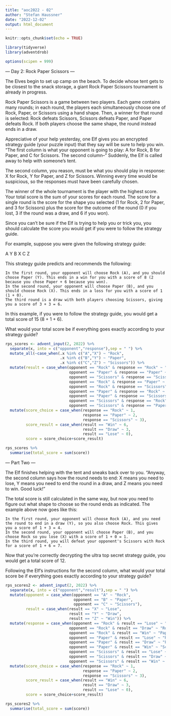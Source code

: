 ```yaml
---
title: "aoc2022 - 02"
author: "Stefan Haussner"
date: "2022-12-02"
output: html_document
---
```


```r
knitr::opts_chunk$set(echo = TRUE)
```

```r
library(tidyverse)
library(adventdrob)

options(scipen = 999)
```

--- Day 2: Rock Paper Scissors ---

The Elves begin to set up camp on the beach. To decide whose tent gets to be closest to the snack storage, a giant Rock Paper Scissors tournament is already in progress.

Rock Paper Scissors is a game between two players. Each game contains many rounds; in each round, the players each simultaneously choose one of Rock, Paper, or Scissors using a hand shape. Then, a winner for that round is selected: Rock defeats Scissors, Scissors defeats Paper, and Paper defeats Rock. If both players choose the same shape, the round instead ends in a draw.

Appreciative of your help yesterday, one Elf gives you an encrypted strategy guide (your puzzle input) that they say will be sure to help you win. "The first column is what your opponent is going to play: A for Rock, B for Paper, and C for Scissors. The second column--" Suddenly, the Elf is called away to help with someone's tent.

The second column, you reason, must be what you should play in response: X for Rock, Y for Paper, and Z for Scissors. Winning every time would be suspicious, so the responses must have been carefully chosen.

The winner of the whole tournament is the player with the highest score. Your total score is the sum of your scores for each round. The score for a single round is the score for the shape you selected (1 for Rock, 2 for Paper, and 3 for Scissors) plus the score for the outcome of the round (0 if you lost, 3 if the round was a draw, and 6 if you won).

Since you can't be sure if the Elf is trying to help you or trick you, you should calculate the score you would get if you were to follow the strategy guide.

For example, suppose you were given the following strategy guide:

A Y
B X
C Z

This strategy guide predicts and recommends the following:

    In the first round, your opponent will choose Rock (A), and you should choose Paper (Y). This ends in a win for you with a score of 8 (2 because you chose Paper + 6 because you won).
    In the second round, your opponent will choose Paper (B), and you should choose Rock (X). This ends in a loss for you with a score of 1 (1 + 0).
    The third round is a draw with both players choosing Scissors, giving you a score of 3 + 3 = 6.

In this example, if you were to follow the strategy guide, you would get a total score of 15 (8 + 1 + 6).

What would your total score be if everything goes exactly according to your strategy guide?


```r
rps_scores <- advent_input(2, 2022) %>% 
  separate(x, into = c("opponent","response"),sep = " ") %>% 
  mutate_all(~case_when(.x %in% c("A","X") ~ "Rock",
                        .x %in% c("B","Y") ~ "Paper",
                        .x %in% c("C","Z") ~ "Scissors")) %>% 
  mutate(result = case_when(opponent == "Rock" & response == "Rock" ~ "Draw",
                            opponent == "Paper" & response == "Paper" ~ "Draw",
                            opponent == "Scissors" & response == "Scissors" ~ "Draw",
                            opponent == "Rock" & response == "Paper" ~ "Win",
                            opponent == "Rock" & response == "Scissors" ~ "Lose",
                            opponent == "Paper" & response == "Rock" ~ "Lose",
                            opponent == "Paper" & response == "Scissors" ~ "Win",
                            opponent == "Scissors" & response == "Rock" ~ "Win",
                            opponent == "Scissors" & response == "Paper" ~ "Lose")) %>% 
  mutate(score_choice = case_when(response == "Rock" ~ 1,
                                  response == "Paper" ~ 2,
                                  response == "Scissors" ~ 3),
         score_result = case_when(result == "Win" ~ 6,
                                  result == "Draw" ~ 3,
                                  result == "Lose" ~ 0),
         score = score_choice+score_result)

rps_scores %>% 
  summarise(total_score = sum(score))
```

--- Part Two ---

The Elf finishes helping with the tent and sneaks back over to you. "Anyway, the second column says how the round needs to end: X means you need to lose, Y means you need to end the round in a draw, and Z means you need to win. Good luck!"

The total score is still calculated in the same way, but now you need to figure out what shape to choose so the round ends as indicated. The example above now goes like this:

    In the first round, your opponent will choose Rock (A), and you need the round to end in a draw (Y), so you also choose Rock. This gives you a score of 1 + 3 = 4.
    In the second round, your opponent will choose Paper (B), and you choose Rock so you lose (X) with a score of 1 + 0 = 1.
    In the third round, you will defeat your opponent's Scissors with Rock for a score of 1 + 6 = 7.

Now that you're correctly decrypting the ultra top secret strategy guide, you would get a total score of 12.

Following the Elf's instructions for the second column, what would your total score be if everything goes exactly according to your strategy guide?


```r
rps_scores2 <- advent_input(2, 2022) %>% 
  separate(x, into = c("opponent","result"),sep = " ") %>% 
  mutate(opponent = case_when(opponent == "A" ~ "Rock",
                              opponent == "B" ~ "Paper",
                              opponent == "C" ~ "Scissors"),
         result = case_when(result == "X" ~ "Lose",
                            result == "Y" ~ "Draw",
                            result == "Z" ~ "Win")) %>% 
  mutate(response = case_when(opponent == "Rock" & result == "Lose" ~ "Scissors",
                            opponent == "Rock" & result == "Draw" ~ "Rock",
                            opponent == "Rock" & result == "Win" ~ "Paper",
                            opponent == "Paper" & result == "Lose" ~ "Rock",
                            opponent == "Paper" & result == "Draw" ~ "Paper",
                            opponent == "Paper" & result == "Win" ~ "Scissors",
                            opponent == "Scissors" & result == "Lose" ~ "Paper",
                            opponent == "Scissors" & result == "Draw" ~ "Scissors",
                            opponent == "Scissors" & result == "Win" ~ "Rock")) %>% 
  mutate(score_choice = case_when(response == "Rock" ~ 1,
                                  response == "Paper" ~ 2,
                                  response == "Scissors" ~ 3),
         score_result = case_when(result == "Win" ~ 6,
                                  result == "Draw" ~ 3,
                                  result == "Lose" ~ 0),
         score = score_choice+score_result)

rps_scores2 %>% 
  summarise(total_score = sum(score))
```

